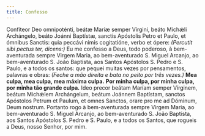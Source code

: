 ```yaml
---
title: Confesso
---
```


<div class="grid grid-cols-2 gap-5">
  <span class="text-justify">
    Confíteor Deo omnipoténti, beátæ Maríæ semper Vírgini, beáto Michǽli
    Archángelo, beáto Joánni Baptístæ, sanctis Apóstolis Petro et Paulo, et
    ómnibus Sanctis: quia peccávi nimis cogitatióne, verbo et ópere:
    <em>(Percutit sibi pectus ter, dicens:)</em>
  </span>
  <span class="text-justify">
    Eu me confesso a Deus, todo poderoso, à bem-aventurada sempre Virgem Maria,
    ao bem-aventurado S. Miguel Arcanjo, ao bem-aventurado S. João Baptista, aos
    Santos Apóstolos S. Pedro e S. Paulo, e a todos os santos: que pequei muitas
    vezes por pensamentos, palavras e obras:
    <em>(Feche a mão direita e bata no peito por três vezes.)</em>
  </span>
  <span class="text-justify">
    <b>Mea culpa, mea culpa, mea máxima culpa.</b>
  </span>
  <span class="text-justify">
    <b>Por minha culpa, por minha culpa, por minha tão grande culpa.</b>
  </span>
  <span class="text-justify">
    Ideo precor beátam Maríam semper Vírginem, beátum Michǽlem Archángelum,
    beátum Joánnem Baptístam, sanctos Apóstolos Petrum et Paulum, et omnes
    Sanctos, orare pro me ad Dóminum, Deum nostrum.
  </span>
  <span class="text-justify">
    Portanto rogo à bem-aventurada sempre Virgem Maria, ao bem-aventurado S.
    Miguel Arcanjo, ao bem-aventurado S. João Baptista, aos Santos Apóstolos S.
    Pedro e S. Paulo, e a todos os Santos, que rogueis a Deus, nosso Senhor, por
    mim.
  </span>
</div>
